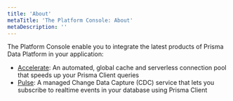 ```yaml
---
title: 'About'
metaTitle: 'The Platform Console: About'
metaDescription: ''
---
```


<TopBlock>

The Platform Console enable you to integrate the latest products of Prisma Data Platform in your application:

- [Accelerate](/data-platform/accelerate/what-is-accelerate): An automated, global cache and serverless connection pool that speeds up your Prisma Client queries
- [Pulse](/data-platform/pulse/what-is-pulse): A managed Change Data Capture (CDC) service that lets you subscribe to realtime events in your database using Prisma Client

</TopBlock>
